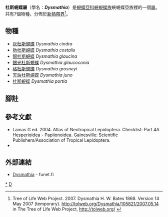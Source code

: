 {{NoteTA
|G1=Butterfly
}}
{{Automatic Taxobox
| taxon = Dysmathia
| image = 
| image_caption = 
| authority = Bates, 1868
| type_species = [[杜斯蜆蝶|杜斯蜆蝶]]<br />''Dysmathia portia''
| type_species_authority = Bates, 1868
| subdivision_ranks = 物種
| subdivision = 
共7種，詳閱正文。
| synonyms =
}}

'''杜斯蜆蝶屬'''（學名：'''''Dysmathia'''''）是[[蜆蝶亞科|蜆蝶亞科]][[蛺蜆蝶族|蛺蜆蝶族]]蛺蜆蝶亞族裡的一個[[屬|屬]]。共有7個物種，分佈於[[新熱帶界|新熱帶界]]<ref>Tree of Life Web Project. 2007. Dysmathia H. W. Bates 1868. Version 14 May 2007 (temporary). http://tolweb.org/Dysmathia/105821/2007.05.14 in The Tree of Life Web Project, http://tolweb.org/ {{Wayback|url=http://tolweb.org/ |date=20110515100516 }} {{en}}</ref>。

== 物種 ==
* [[灰杜斯蜆蝶|灰杜斯蜆蝶]] ''Dysmathia cindra''
* [[肋杜斯蜆蝶|肋杜斯蜆蝶]] ''Dysmathia costalis''
* [[銀杜斯蜆蝶|銀杜斯蜆蝶]] ''Dysmathia glaucina''
* [[銀光杜斯蜆蝶|銀光杜斯蜆蝶]] ''Dysmathia glaucoconia''
* [[格杜斯蜆蝶|格杜斯蜆蝶]] ''Dysmathia grosneyi''
* [[天后杜斯蜆蝶|天后杜斯蜆蝶]] ''Dysmathia juno''
* [[杜斯蜆蝶|杜斯蜆蝶]] ''Dysmathia portia''

== 腳註 ==
<references/>

== 參考文獻 ==
{{Commons category|Dysmathia}}
{{Wikispecies|Dysmathia}}
* Lamas G ed. 2004. Atlas of Neotropical Lepidoptera. Checklist: Part 4A Hesperioidea - Papiionoidea. Gainesville: Scientific Publishers/Association of Tropical Lepidoptera.
* {{Cite book | author = 寿建新, 周尧, 李宇飞 | title = 世界蝴蝶分類名錄 | location = 中國 | publisher = 陝西科學技術出版社 | date = 2006-04-01 | ISBN = 9787536936768}}

== 外部連結 ==
* [http://ftp.funet.fi/pub/sci/bio/life/insecta/lepidoptera/ditrysia/papilionoidea/riodinidae/木ysmathia/ Dysmathia]{{dead link|date=2018年3月 |bot=InternetArchiveBot |fix-attempted=yes }} - funet.fi

{{蜆蝶亞科}}
{{Taxonbar|from=Q1764002}}

[[Category:杜斯蜆蝶屬|*]]
[[Category:蛺蜆蝶族|D]]